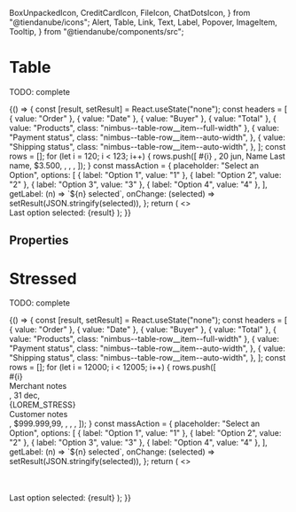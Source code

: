   BoxUnpackedIcon,
  CreditCardIcon,
  FileIcon,
  ChatDotsIcon,
} from "@tiendanube/icons";
  Alert,
  Table,
  Link,
  Text,
  Label,
  Popover,
  ImageItem,
  Tooltip,
} from "@tiendanube/components/src";



<Meta title="Components/Table" component={Table} />

# Table

TODO: complete

<Preview>
  <Story name="default" decorators={[withKnobs, withA11y]}>
    {() => {
      const [result, setResult] = React.useState("none");
      const headers = [
        { value: "Order" },
        { value: "Date" },
        { value: "Buyer" },
        { value: "Total" },
        { value: "Products", class: "nimbus--table-row__item--full-width" },
        {
          value: "Payment status",
          class: "nimbus--table-row__item--auto-width",
        },
        {
          value: "Shipping status",
          class: "nimbus--table-row__item--auto-width",
        },
      ];
      const rows = [];
      for (let i = 120; i < 123; i++) {
        rows.push([
          <Link
            key="1"
            href="https://www.tiendanube.com/"
            target="_self"
            appearance="primary"
          >
            #{i}
          </Link>,
          <Text key="2">20 jun</Text>,
          <Text key="3">Name Last name</Text>,
          <Text key="4">$3.500</Text>,
          <Popover key="5" name={i} label="6 products" title={`Order #${i}`}>
            <ImageItem
              thumbnail="https://images.unsplash.com/photo-1525966222134-fcfa99b8ae77?ixlib=rb-1.2.1&ixid=eyJhcHBfaWQiOjEyMDd9&auto=format&fit=crop&w=943&q=80"
              link="Product"
              linkTo="https://www.tiendanube.com/"
              subtitle="Variant"
              description="1 x $3.500"
            />
            <ImageItem
              thumbnail="https://images.unsplash.com/photo-1525966222134-fcfa99b8ae77?ixlib=rb-1.2.1&ixid=eyJhcHBfaWQiOjEyMDd9&auto=format&fit=crop&w=943&q=80"
              link="Product"
              linkTo="https://www.tiendanube.com/"
              subtitle="Variant"
              description="2 x $3.500"
            />
            <ImageItem
              thumbnail="https://images.unsplash.com/photo-1525966222134-fcfa99b8ae77?ixlib=rb-1.2.1&ixid=eyJhcHBfaWQiOjEyMDd9&auto=format&fit=crop&w=943&q=80"
              link="Product"
              linkTo="https://www.tiendanube.com/"
              subtitle="Variant"
              description="3 x $3.500"
            />
          </Popover>,
          <Label
            id="payment-status"
            icon={CreditCardIcon}
            label="Awaiting payment"
            appearance="warning"
          />,
          <Label
            id="shipping-status"
            icon={BoxUnpackedIcon}
            label="Unpacked"
            appearance="secondary"
          />,
        ]);
      }
      const massAction = {
        placeholder: "Select an Option",
        options: [
          { label: "Option 1", value: "1" },
          { label: "Option 2", value: "2" },
          { label: "Option 3", value: "3" },
          { label: "Option 4", value: "4" },
        ],
        getLabel: (n) => `${n} selected`,
        onChange: (selected) => setResult(JSON.stringify(selected)),
      };
      return (
        <>
          <Table headers={headers} rows={rows} massAction={massAction} />
          <br />
          <Alert show>Last option selected: {result}</Alert>
        </>
      );
    }}
  </Story>
</Preview>

## Properties

<Props of={Table.type} />

# Stressed

TODO: complete

<Preview>
  <Story name="stressed" decorators={[withKnobs, withA11y]}>
    {() => {
      const [result, setResult] = React.useState("none");
      const headers = [
        { value: "Order" },
        { value: "Date" },
        { value: "Buyer" },
        { value: "Total" },
        { value: "Products", class: "nimbus--table-row__item--full-width" },
        {
          value: "Payment status",
          class: "nimbus--table-row__item--auto-width",
        },
        {
          value: "Shipping status",
          class: "nimbus--table-row__item--auto-width",
        },
      ];
      const rows = [];
      for (let i = 12000; i < 12005; i++) {
        rows.push([
          <div className="nimbus--action-wrapper">
            <div className="nimbus--action-wrapper__item">
              <Link
                key="1"
                href="https://www.tiendanube.com/"
                target="_self"
                appearance="primary"
              >
                #{i}
              </Link>
            </div>
            <Tooltip
              name="merchant-notes"
              labelIcon={FileIcon}
              labelText="Merchant notes"
            >
              <Text>Merchant notes</Text>
            </Tooltip>
          </div>,
          <Text key="2">31 dec</Text>,
          <div className="nimbus--action-wrapper">
            <div className="nimbus--action-wrapper__item">
              <Text key="3">{LOREM_STRESS}</Text>
            </div>
            <div className="nimbus--action-wrapper__item">
              <Tooltip
                name="customer-notes"
                labelIcon={ChatDotsIcon}
                labelText="Customer notes"
              >
                <Text>Customer notes</Text>
              </Tooltip>
            </div>
          </div>,
          <Text key="4">$999.999,99</Text>,
          <Popover key="5" name={i} label="20 products" title={`Order #${i}`}>
            <ImageItem
              thumbnail="https://images.unsplash.com/photo-1525966222134-fcfa99b8ae77?ixlib=rb-1.2.1&ixid=eyJhcHBfaWQiOjEyMDd9&auto=format&fit=crop&w=943&q=80"
              link={LOREM_STRESS}
              linkTo="https://www.tiendanube.com/"
              subtitle={LOREM_STRESS}
              description="1 x $3.500"
            />
            <ImageItem
              thumbnail="https://images.unsplash.com/photo-1525966222134-fcfa99b8ae77?ixlib=rb-1.2.1&ixid=eyJhcHBfaWQiOjEyMDd9&auto=format&fit=crop&w=943&q=80"
              link={LOREM_STRESS}
              linkTo="https://www.tiendanube.com/"
              subtitle={LOREM_STRESS}
              description="2 x $3.500"
            />
            <ImageItem
              thumbnail="https://images.unsplash.com/photo-1525966222134-fcfa99b8ae77?ixlib=rb-1.2.1&ixid=eyJhcHBfaWQiOjEyMDd9&auto=format&fit=crop&w=943&q=80"
              link={LOREM_STRESS}
              linkTo="https://www.tiendanube.com/"
              subtitle={LOREM_STRESS}
              description="3 x $3.500"
            />
          </Popover>,
          <Label
            id="payment-status"
            icon={CreditCardIcon}
            label="Awaiting payment"
            appearance="warning"
          />,
          <Label
            id="shipping-status"
            icon={BoxUnpackedIcon}
            label="Unpacked"
            appearance="secondary"
          />,
        ]);
      }
      const massAction = {
        placeholder: "Select an Option",
        options: [
          { label: "Option 1", value: "1" },
          { label: "Option 2", value: "2" },
          { label: "Option 3", value: "3" },
          { label: "Option 4", value: "4" },
        ],
        getLabel: (n) => `${n} selected`,
        onChange: (selected) => setResult(JSON.stringify(selected)),
      };
      return (
        <>
          <Table headers={headers} rows={rows} massAction={massAction} />
          <br />
          <Alert show>Last option selected: {result}</Alert>
        </>
      );
    }}
  </Story>
</Preview>
